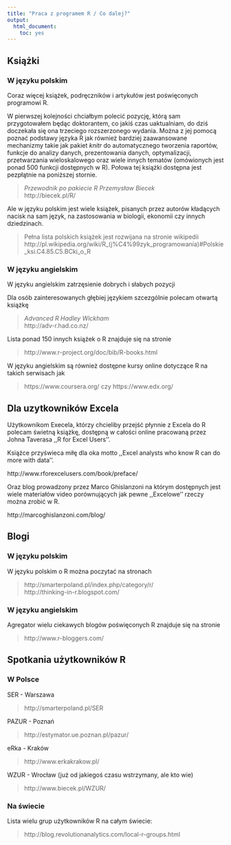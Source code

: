 ```yaml
---
title: "Praca z programem R / Co dalej?"
output:
  html_document:
    toc: yes
---
```


## Książki

### W języku polskim

Coraz więcej książek, podręczników i artykułów jest poświęconych programowi R.

W pierwszej kolejności chciałbym polecić pozycję, którą sam przygotowałem będąc doktorantem, co jakiś czas uaktualniam, do dziś doczekała się ona trzeciego rozszerzonego wydania. 
Można z jej pomocą poznać podstawy języka R jak również bardziej zaawansowane mechanizmy takie jak pakiet *knitr* do automatycznego tworzenia raportów, funkcje do analizy danych, prezentowania danych, optymalizacji, przetwarzania wieloskalowego oraz wiele innych tematów (omówionych jest ponad 500 funkcji dostępnych w R). Połowa tej książki dostępna jest pezpłątnie na poniższej stornie.

> *Przewodnik po pakiecie R* *Przemysław Biecek*   
> http://biecek.pl/R/

Ale w języku polskim jest wiele książek, pisanych przez autorów kładących nacisk na sam język, na zastosowania w biologii, ekonomii czy innych dziedzinach.

> Pełna lista polskich książek jest rozwijana na stronie wikipedii   
> http://pl.wikipedia.org/wiki/R_(j%C4%99zyk_programowania)#Polskie_ksi.C4.85.C5.BCki_o_R

### W języku angielskim 
W języku angielskim zatrzęsienie dobrych i słabych pozycji

Dla osób zainteresowanych głębiej językiem szcezgólnie polecam otwartą książkę   

> *Advanced R* *Hadley Wickham*   
> http://adv-r.had.co.nz/   

Lista ponad 150 innych książek o R znajduje się na stronie   

> http://www.r-project.org/doc/bib/R-books.html

W języku angielskim są również dostępne kursy online dotyczące R na takich serwisach jak   

> https://www.coursera.org/ czy https://www.edx.org/

## Dla uzytkowników Excela

Użytkownikom Execela, którzy chcieliby przejść płynnie z Excela do R polecam świetną książkę,
dostępną w całości online pracowaną przez Johna Taverasa ,,R for Excel Users''.

Książce przyświeca miłę dla oka motto ,,Excel analysts who know R can do more with data''.

http://www.rforexcelusers.com/book/preface/


Oraz blog prowadzony przez Marco Ghislanzoni na którym dostępnych jest wiele materiałów video porównujących jak pewne ,,Excelowe'' rzeczy można zrobić w R.

http://marcoghislanzoni.com/blog/



## Blogi

### W języku polskim
W języku polskim o R można poczytać na stronach 

> http://smarterpoland.pl/index.php/category/r/  
> http://thinking-in-r.blogspot.com/  

### W języku angielskim
Agregator wielu ciekawych blogów poświęconych R znajduje się na stronie  

> http://www.r-bloggers.com/

## Spotkania użytkowników R

### W Polsce 

SER - Warszawa  

> http://smarterpoland.pl/SER

PAZUR - Poznań  

> http://estymator.ue.poznan.pl/pazur/

eRka - Kraków  

> http://www.erkakrakow.pl/

WZUR - Wrocław (już od jakiegoś czasu wstrzymany, ale kto wie)  

> http://www.biecek.pl/WZUR/

### Na świecie

Lista wielu grup użytkowników R na całym świecie:   

> http://blog.revolutionanalytics.com/local-r-groups.html

